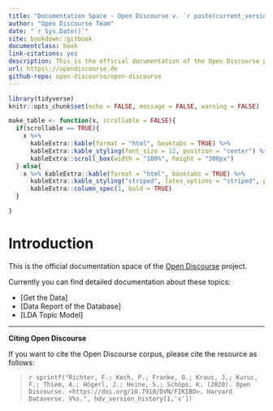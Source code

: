```yaml
---
title: "Documentation Space - Open Discourse v. `r paste(current_version_tag)`"
author: "Open Discourse Team"
date: "`r Sys.Date()`"
site: bookdown::gitbook
documentclass: book
link-citations: yes
description: This is the official documentation of the Open Discourse project
url: https\://opendiscourse.de
github-repo: open-discourse/open-discourse
---
```


```r
library(tidyverse)
knitr::opts_chunk$set(echo = FALSE, message = FALSE, warning = FALSE)
```

```r

make_table <- function(x, scrollable = FALSE){
  if(scrollable == TRUE){
    x %>%
      kableExtra::kable(format = "html", booktabs = TRUE) %>%
      kableExtra::kable_styling(font_size = 12, position = "center") %>%
      kableExtra::scroll_box(width = "100%", height = "300px")
  } else{
    x %>% kableExtra::kable(format = "html", booktabs = TRUE) %>%
      kableExtra::kable_styling("striped", latex_options = "striped", position = "center") %>%
      kableExtra::column_spec(1, bold = TRUE)
  }

}
```

# Introduction

This is the official documentation space of the [Open Discourse](opendiscourse.de) project.

Currently you can find detailed documentation about these topics:


-   [Get the Data]
-   [Data Report of the Database]
-   [LDA Topic Model]



------------------------------------------------------------------------
:::: {.infobox .caution}
**Citing Open Discourse**

If you want to cite the Open Discourse corpus, please cite the resource as follows:

> `r sprintf("Richter, F.; Koch, P.; Franke, O.; Kraus, J.; Kuruc, F.; Thiem, A.; Högerl, J.; Heine, S.; Schöps, K. (2020). Open Discourse. <https://doi.org/10.7910/DVN/FIKIBO>. Harvard Dataverse. V%s.", hdv_version_history[1,'v'])`
::::


